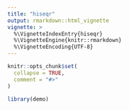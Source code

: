 ```yaml
---
title: "hiseqr"
output: rmarkdown::html_vignette
vignette: >
  %\VignetteIndexEntry{hiseqr}
  %\VignetteEngine{knitr::rmarkdown}
  %\VignetteEncoding{UTF-8}
---
```


```r
knitr::opts_chunk$set(
  collapse = TRUE,
  comment = "#>"
)
```

```r
library(demo)
```
